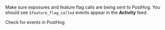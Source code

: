 Make sure exposures and feature flag calls are being sent to PostHog. You should see `$feature_flag_called` events appear in the **Activity** feed.

<OSButton variant="secondary" asLink={true} className="my-2" size="sm" to="https://app.posthog.com/activity/explore" external>
  Check for events in PostHog
</OSButton>